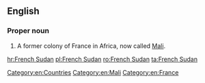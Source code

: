 ==English==
{{wikipedia}}
===Proper noun===
{{en-proper noun|head=[[French]] [[Sudan]]}}

# A former colony of France in Africa, now called [[Mali]].

[[Category:en:Countries]]
[[Category:en:Mali]]
[[Category:en:France]]

[[hr:French Sudan]]
[[pl:French Sudan]]
[[ro:French Sudan]]
[[ta:French Sudan]]